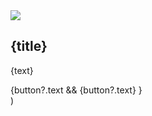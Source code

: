   <Section py="8|12|16|24" bg="muted">
    <Container>
      <Grid col="1|2" gap="8|12|16" alignItems="center">
        <Image src={image} colStart="null|2" w="full" rounded="lg" overflow="hidden" />
        <Flexbox flexDirection="column" alignItems="center|flex-start" textAlign="center|left">
          <H1 m="0" fontWeight="extrabold" lineHeight="tight">{title}</H1>
          <P fontSize="xl|2xl" mt="2">{text}</P>
          {button?.text && <ButtonLink href={button?.url} variant={button?.variant}>
            {button?.text}
            <Icon name="arrow-right" ml="4" />
          </ButtonLink>}
        </Flexbox>
      </Grid>
    </Container>
  </Section>
)


